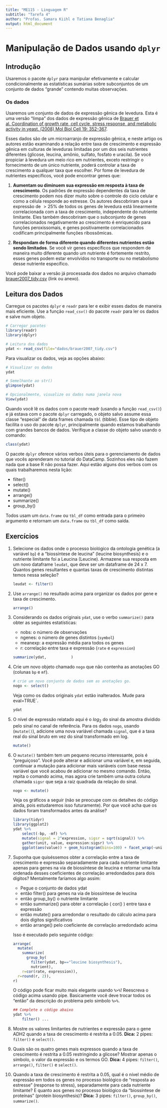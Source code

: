 ```yaml
---
title: "ME115 - Linguagem R"
subtitle: "Tarefa 4"
author: "Profas. Samara Kiihl e Tatiana Benaglia"
output: html_document
---
```


# Manipulação de Dados usando `dplyr`

## Introdução

Usaremos o pacote `dplyr` para manipular efetivamente e calcular condicionalmente as estatísticas sumárias sobre subconjuntos de um conjunto de dados “grande” contendo muitas observações.


### Os dados

Usaremos um conjunto de dados de expressão gênica de levedura. Esta é uma versão "limpa" dos dados de expressão gênica de [Brauer et al. Coordination of growth rate, cell cycle, stress response, and metabolic activity in yeast. (2008) Mol Biol Cell 19: 352-367](https://www.ncbi.nlm.nih.gov/pubmed/17959824). 

Esses dados são de um microarranjo de expressão gênica, e neste artigo os autores estão examinando a relação entre taxa de crescimento e expressão gênica em culturas de leveduras limitadas por um dos seis nutrientes diferentes (glicose, leucina, amônio, sulfato, fosfato e uracila). Se você propiciar à levedura um meio rico em nutrientes, exceto restringir o fornecimento de um único nutriente, poderá controlar a taxa de crescimento a qualquer taxa que escolher. Por fome de levedura de nutrientes específicos, você pode encontrar genes que:

1. **Aumentam ou diminuem sua expressão em resposta à taxa de crescimento**. Os padrões de expressão dependentes da taxa de crescimento podem nos dizer muito sobre o controle do ciclo celular e como a célula responde ao estresse. Os autores descobriram que a expressão de $>25\%$ de todos os genes de levedura está linearmente correlacionada com a taxa de crescimento, independente do nutriente limitante. Eles também descobriram que o subconjunto de genes correlacionados negativamente ao crescimento é enriquecido para funções peroxissomais, e genes positivamente correlacionados codificam principalmente funções ribossômicas.

2. **Respondam de forma diferente quando diferentes nutrientes estão sendo limitados**. Se você vir genes específicos que respondem de maneira muito diferente quando um nutriente é fortemente restrito, esses genes podem estar envolvidos no transporte ou no metabolismo desse nutriente específico.

Você pode baixar a versão já processada dos dados no arquivo chamado [brauer2007_tidy.csv](https://4va.github.io/biodatasci/data/brauer2007_tidy.csv) (link ou anexo). 

## Leitura dos Dados

Carregue os pacotes `dplyr` e `readr` para ler e exibir esses dados de maneira mais eficiente. Use a função `read_csv()` do pacote `readr` para ler os dados e salve num objeto. 

```r
# Carregar pacotes
library(readr)
library(dplyr)

# Leitura dos dados
ydat <- read_csv(file="dados/brauer2007_tidy.csv")
```

Para visualizar os dados, veja as opções abaixo:
```r
# Visualizar os dados
ydat

# Semelhante ao str()
glimpse(ydat)

# Opcionalmente, visualize os dados numa janela nova
View(ydat)
```


Quando você lê os dados com o pacote readr (usando a função `read_csv()`) e já estava com o pacote `dplyr` carregado, o objeto salvo assume essa classe “especial” de data frames chamada `tbl` (tibble). Esse tipo de objeto facilita o uso do pacote `dplyr`, principalmente quando estamos trabalhando com grandes bancos de dados. Verifique a classe do objeto salvo usando o comando:

```r
class(ydat)
```

O pacote `dplyr` oferece vários verbos úteis para o gerenciamento de dados que vocês aprenderam no tutorial do DataCamp. Sozinhos eles não fazem nada que a base R não possa fazer. Aqui estão alguns dos verbos com os quais trabalharemos nesta lição:

* filter()
* select()
* mutate()
* arrange()
* summarize()
* group_by()

Todos usam um `data.frame` ou `tbl_df` como entrada para o primeiro argumento e retornam um `data.frame` ou `tbl_df` como saída.

## Exercícios

1. Selecione os dados onde o processo biológico da ontologia genética (a variável `bp`) é a “biossíntese de leucina” (leucine biosynthesis) e o nutriente limitante foi a Leucina (Leucine). Armazene sua resposta em um novo dataframe `leudat`, que deve ser um dataframe de 24 x 7. Quantos genes resultantes e quantas taxas de crescimento distintas temos nessa seleção?

    ```r
    leudat <- filter()
    ```

2. Use `arrange()` no resultado acima para organizar os dados por gene e taxa de crescimento.

    ```r
    arrange()
    ```

3. Considerando os dados originais `ydat`, use o verbo `summarize()` para obter as seguintes estatísticas:

    * nobs: o número de observações 
    * ngenes: o número de genes distintos (`symbol`)
    * meanexp: a expressão média para todos os genes 
    * r: correlação entre taxa e expressão (`rate` e `expression`)

    ```r
    summarize(ydat,           )
    ```


4. Crie um novo objeto chamado `nogo` que não contenha as anotações GO (colunas `bp` e `mf`).

    ```r
    # crie um novo conjunto de dados sem as anotações go.
    nogo <- select()
    ```

    Veja como os dados originais `ydat` estão inalterados. Mude para eval=TRUE`. 

    ```r
    ydat
    ```

5. O nível de expressão relatado aqui é o $log_2$ do sinal da amostra dividido pelo sinal no canal de referência. Para os dados `nogo`, usando (`mutate()`), adicione uma nova variável chamada `signal`, que é a taxa real do sinal bruto em vez do sinal transformado em log.

    ```r
    mutate()
    ```

6. O `mutate()` também tem um pequeno recurso interessante, pois é "preguiçoso". Você pode alterar e adicionar uma variável e, em seguida, continuar a mutação para adicionar mais variáveis com base nessa variável que você acabou de adicionar no mesmo comando. Então, repita o comando acima, mas agora crie também uma outra coluna chamada `sigsr` que seja a raiz quadrada da relação do sinal.

    ```r
    nogo <- mutate()
    ```

    Veja os gráficos a seguir (não se preocupe com os detalhes do código ainda, pois estudaremos isso futuramente). Por que você acha que os dados foram transformados antes da análise?


    ```r
    library(tidyr)
    library(ggplot2)
    ydat %>% 
        select(-bp, -mf) %>% 
        mutate(signal = 2^expression, sigsr = sqrt(signal)) %>% 
        gather(unit, value, expression:sigsr) %>% 
        ggplot(aes(value)) + geom_histogram(bins=100) + facet_wrap(~unit, scales="free")
    ```


7. Suponha que quiséssemos obter a correlação entre a taxa de crescimento e expressão separadamente para cada nutriente limitante apenas para genes na via de biossíntese de leucina e retornar uma lista ordenada desses coeficientes de correlação arredondados para dois dígitos? Mentalmente faríamos algo assim:

    * Pegue o conjunto de dados ydat
    * então filter() para genes na via de biossíntese de leucina
    * então group_by() o nutriente limitante
    * então summarize() para obter a correlação ( cor() ) entre taxa e expressão
    * então mutate() para arredondar o resultado do cálculo acima para dois dígitos significativos
    * então arrange() pelo coeficiente de correlação arredondado acima
    
    Isso é executado pelo seguinte código:
    
    ```r
    arrange(
      mutate(
        summarize(
          group_by(
            filter(ydat, bp=="leucine biosynthesis"), 
            nutrient), 
        r=cor(rate, expression)), 
      r=round(r, 2)), 
    r)
    ```

    O código pode ficar muito mais elegante usando `%>%`! Reescreva o código acima usando pipe. Basicamente você deve trocar todos os "então" da descrição do problema pelo simbolo `%>%`.

    ```r
    ## Complete o código abaixo
    ydat %>% 
        filter() ...
    ```

8. Mostre os valores limitantes de nutrientes e expressão para o gene ADH2 quando a taxa de crescimento é restrita a 0.05. **Dica:** 2 pipes: `filter()` e `select()`.

9. Quais são os quatro genes mais expressos quando a taxa de crescimento é restrita a 0.05 restringindo a glicose? Mostrar apenas o símbolo, o valor da expressão e os termos GO. **Dica:** 4 pipes: `filter()`, `arrange()`, `filter()` e `select()`.

10. Quando a taxa de crescimento é restrita a 0.05, qual é o nível médio de expressão em todos os genes no processo biológico de "resposta ao estresse" (response to stress), separadamente para cada nutriente limitante? E quanto aos genes no processo biológico da "biossíntese de proteínas" (protein biosynthesis)? **Dica:** 3 pipes: `filter()`, `group_by()`, `summarize()`.